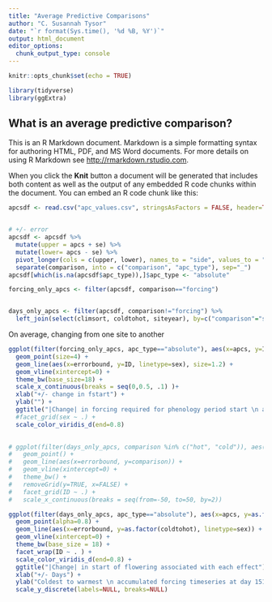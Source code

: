 ```yaml
---
title: "Average Predictive Comparisons"
author: "C. Susannah Tysor"
date: "`r format(Sys.time(), '%d %B, %Y')`"
output: html_document
editor_options: 
  chunk_output_type: console
---
```


```r
knitr::opts_chunk$set(echo = TRUE)
```

```r
library(tidyverse)
library(ggExtra)
```

## What is an average predictive comparison?

This is an R Markdown document. Markdown is a simple formatting syntax for authoring HTML, PDF, and MS Word documents. For more details on using R Markdown see <http://rmarkdown.rstudio.com>.

When you click the **Knit** button a document will be generated that includes both content as well as the output of any embedded R code chunks within the document. You can embed an R code chunk like this:

```r
apcsdf <- read.csv("apc_values.csv", stringsAsFactors = FALSE, header=TRUE)


# +/- error
apcsdf <- apcsdf %>%
  mutate(upper = apcs + se) %>%
  mutate(lower= apcs - se) %>%
  pivot_longer(cols = c(upper, lower), names_to = "side", values_to = "errorbound") %>%
  separate(comparison, into = c("comparison", "apc_type"), sep="_")
apcsdf[which(is.na(apcsdf$apc_type)),]$apc_type <- "absolute"

forcing_only_apcs <- filter(apcsdf, comparison=="forcing")


days_only_apcs <- filter(apcsdf, comparison!="forcing") %>%
  left_join(select(climsort, coldtohot, siteyear), by=c("comparison"="siteyear")) 

```

On average, changing from one site to another

```r
ggplot(filter(forcing_only_apcs, apc_type=="absolute"), aes(x=apcs, y=ID, color=sex)) +
  geom_point(size=4) +
  geom_line(aes(x=errorbound, y=ID, linetype=sex), size=1.2) +
  geom_vline(xintercept=0) +
  theme_bw(base_size=18) +
  scale_x_continuous(breaks = seq(0,0.5, .1) )+
  xlab("+/- change in fstart") +
  ylab("") +
  ggtitle("|Change| in forcing required for phenology period start \n associated with each effect") +
  #facet_grid(sex ~ .) +
  scale_color_viridis_d(end=0.8) 
  

# ggplot(filter(days_only_apcs, comparison %in% c("hot", "cold")), aes(x=apcs, y=comparison)) +
#   geom_point() +
#   geom_line(aes(x=errorbound, y=comparison)) +
#   geom_vline(xintercept=0) +
#   theme_bw() +
#   removeGrid(y=TRUE, x=FALSE) +
#   facet_grid(ID ~ .) + 
#   scale_x_continuous(breaks = seq(from=-50, to=50, by=2))

ggplot(filter(days_only_apcs, apc_type=="absolute"), aes(x=apcs, y=as.factor(coldtohot), color=sex)) +
  geom_point(alpha=0.8) +
  geom_line(aes(x=errorbound, y=as.factor(coldtohot), linetype=sex)) +
  geom_vline(xintercept=0) +
  theme_bw(base_size = 18) +
  facet_wrap(ID ~ . ) +
  scale_color_viridis_d(end=0.8) +
  ggtitle("|Change| in start of flowering associated with each effect") +
  xlab("+/- Days") +
  ylab("Coldest to warmest \n accumulated forcing timeseries at day 151") +
  scale_y_discrete(labels=NULL, breaks=NULL)


```

